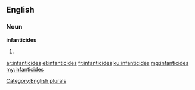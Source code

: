 ==English==

===Noun===
'''infanticides'''

# {{plural of|[[infanticide]]}}

[[Category:English plurals]]

[[ar:infanticides]]
[[el:infanticides]]
[[fr:infanticides]]
[[ku:infanticides]]
[[mg:infanticides]]
[[my:infanticides]]